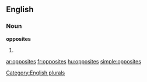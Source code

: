 
==English==

===Noun===
'''opposites'''

# {{plural of|[[opposite]]}}

[[Category:English plurals]]

[[ar:opposites]]
[[fr:opposites]]
[[hu:opposites]]
[[simple:opposites]]